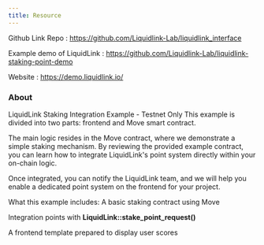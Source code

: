 ```yaml
---
title: Resource
---
```


Github Link Repo : https://github.com/Liquidlink-Lab/liquidlink_interface

Example demo of LiquidLink : https://github.com/Liquidlink-Lab/liquidlink-staking-point-demo

Website : https://demo.liquidlink.io/

### About
LiquidLink Staking Integration Example - Testnet Only
This example is divided into two parts: frontend and Move smart contract.

The main logic resides in the Move contract, where we demonstrate a simple staking mechanism. By reviewing the provided example contract, you can learn how to integrate LiquidLink's point system directly within your on-chain logic.

Once integrated, you can notify the LiquidLink team, and we will help you enable a dedicated point system on the frontend for your project.

What this example includes:
A basic staking contract using Move

Integration points with **LiquidLink::stake_point_request()**

A frontend template prepared to display user scores




